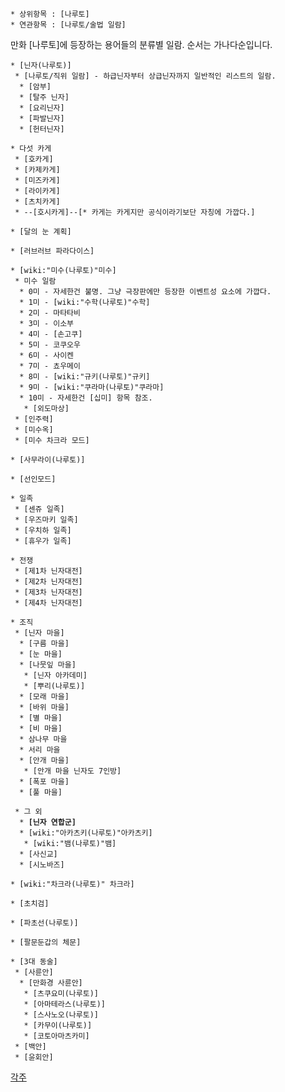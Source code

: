  * 상위항목 : [나루토]
 * 연관항목 : [나루토/술법 일람]

만화 [나루토]에 등장하는 용어들의 분류별 일람.
순서는 가나다순입니다.

 * [닌자(나루토)]
  * [나루토/직위 일람] - 하급닌자부터 상급닌자까지 일반적인 리스트의 일람.
   * [암부]
   * [탈주 닌자]
   * [요리닌자]
   * [파발닌자]
   * [헌터닌자]

 * 다섯 카게
  * [호카게]
  * [카제카게]
  * [미즈카게]
  * [라이카게]
  * [츠치카게]
  * --[호시카게]--[* 카게는 카게지만 공식이라기보단 자칭에 가깝다.]

 * [달의 눈 계획]

 * [러브러브 파라다이스]

 * [wiki:"미수(나루토)"미수]
  * 미수 일람
   * 0미 - 자세한건 불명. 그냥 극장판에만 등장한 이벤트성 요소에 가깝다.
   * 1미 - [wiki:"수학(나루토)"수학]
   * 2미 - 마타타비
   * 3미 - 이소부
   * 4미 - [손고쿠]
   * 5미 - 코쿠오우
   * 6미 - 사이켄
   * 7미 - 쵸우메이
   * 8미 - [wiki:"규키(나루토)"규키]
   * 9미 - [wiki:"쿠라마(나루토)"쿠라마]
   * 10미 - 자세한건 [십미] 항목 참조.
    * [외도마상]
  * [인주력]
  * [미수옥]
  * [미수 차크라 모드]

 * [사무라이(나루토)]

 * [선인모드]

 * 일족
  * [센쥬 일족]
  * [우즈마키 일족]
  * [우치하 일족]
  * [휴우가 일족]

 * 전쟁
  * [제1차 닌자대전]
  * [제2차 닌자대전]
  * [제3차 닌자대전]
  * [제4차 닌자대전]

 * 조직
  * [닌자 마을]
   * [구름 마을]
   * [눈 마을]
   * [나뭇잎 마을]
    * [닌자 아카데미]
    * [뿌리(나루토)]
   * [모래 마을]
   * [바위 마을]
   * [별 마을]
   * [비 마을]
   * 삼나무 마을
   * 서리 마을
   * [안개 마을]
    * [안개 마을 닌자도 7인방]
   * [폭포 마을]
   * [풀 마을]

  * 그 외
   * '''[닌자 연합군]'''
   * [wiki:"아카츠키(나루토)"아카츠키]
    * [wiki:"뱀(나루토)"뱀]
   * [사신교]
   * [시노바즈]

 * [wiki:"차크라(나루토)" 차크라]

 * [초치검]

 * [파초선(나루토)]

 * [팔문둔갑의 체문]

 * [3대 동술]
  * [사륜안]
   * [만화경 사륜안]
    * [츠쿠요미(나루토)]
    * [아마테라스(나루토)]
    * [스사노오(나루토)]
    * [카무이(나루토)]
    * [코토아마츠카미]
  * [백안]
  * [윤회안]
[[각주]]
